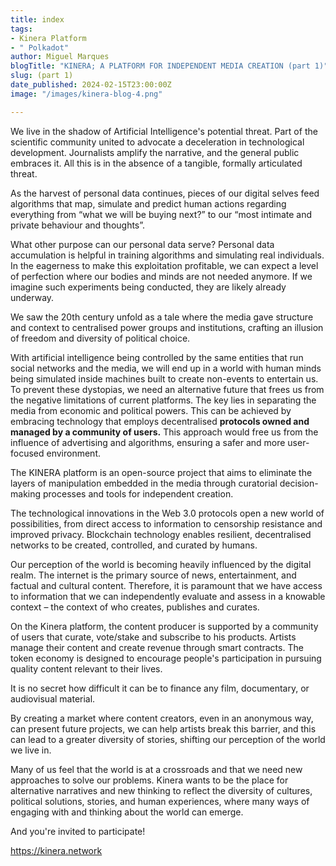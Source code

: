 ```yaml
---
title: index
tags:
- Kinera Platform
- " Polkadot"
author: Miguel Marques
blogTitle: "KINERA; A PLATFORM FOR INDEPENDENT MEDIA CREATION (part 1)"
slug: (part 1)
date_published: 2024-02-15T23:00:00Z
image: "/images/kinera-blog-4.png"

---
```

We live in the shadow of Artificial Intelligence's potential threat. Part of the scientific community united to advocate a deceleration in technological development. Journalists amplify the narrative, and the general public embraces it. All this is in the absence of a tangible, formally articulated threat. 

As the harvest of personal data continues, pieces of our digital selves feed algorithms that map, simulate and predict human actions regarding everything from “what we will be buying next?” to our “most intimate and private behaviour and thoughts”.

What other purpose can our personal data serve? Personal data accumulation is helpful in training algorithms and simulating real individuals. In the eagerness to make this exploitation profitable, we can expect a level of perfection where our bodies and minds are not needed anymore. If we imagine such experiments being conducted, they are likely already underway. 

We saw the 20th century unfold as a tale where the media gave structure and context to centralised power groups and institutions, crafting an illusion of freedom and diversity of political choice.

With artificial intelligence being controlled by the same entities that run social networks and the media, we will end up in a world with human minds being simulated inside machines built to create non-events to entertain us. To prevent these dystopias, we need an alternative future that frees us from the negative limitations of current platforms. The key lies in separating the media from economic and political powers. This can be achieved by embracing technology that employs decentralised <strong> protocols owned and managed by a community of users.</strong> This approach would free us from the influence of advertising and algorithms, ensuring a safer and more user-focused environment.

The KINERA platform is an open-source project that aims to eliminate the layers of manipulation embedded in the media through curatorial decision-making processes and tools for independent creation. 

The technological innovations in the Web 3.0 protocols open a new world of possibilities, from direct access to information to censorship resistance and improved privacy. Blockchain technology enables resilient, decentralised networks to be created, controlled, and curated by humans.

Our perception of the world is becoming heavily influenced by the digital realm. The internet is the primary source of news, entertainment, and factual and cultural content. Therefore, it is paramount that we have access to information that we can independently evaluate and assess in a knowable context – the context of who creates, publishes and curates.  

On the Kinera platform, the content producer is supported by a community of users that curate, vote/stake and subscribe to his products. Artists manage their content and create revenue through smart contracts. The token economy is designed to encourage people's participation in pursuing quality content relevant to their lives.

It is no secret how difficult it can be to finance any film, documentary, or audiovisual material.

By creating a market where content creators, even in an anonymous way, can present future projects, we can help artists break this barrier, and this can lead to a greater diversity of stories, shifting our perception of the world we live in.

Many of us feel that the world is at a crossroads and that we need new approaches to solve our problems. Kinera wants to be the place for alternative narratives and new thinking to reflect the diversity of cultures, political solutions, stories, and human experiences, where many ways of engaging with and thinking about the world can emerge.

And you're invited to participate!

https://kinera.network 